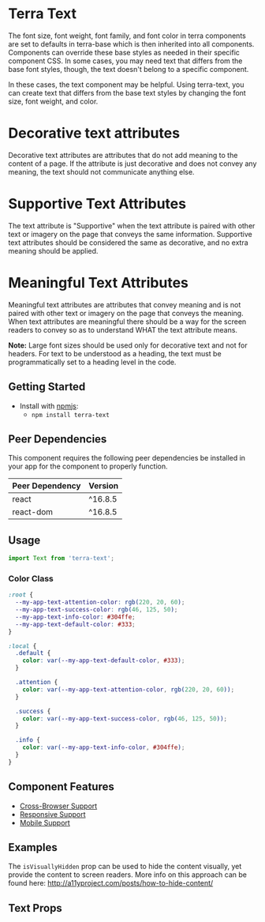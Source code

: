 


<Badge />

# Terra Text

The font size, font weight, font family, and font color in terra components are set to defaults in terra-base which is then inherited into all components. 
Components can override these base styles as needed in their specific component CSS. In some cases, you may need text that differs from the base font styles, 
though, the text doesn't belong to a specific component.

In these cases, the text component may be helpful. Using terra-text, you can create text that differs from the base text styles by changing the font size, 
font weight, and color.

# Decorative text attributes

Decorative text attributes are attributes that do not add meaning to the content of a page. If the attribute is just decorative and does not convey any meaning, the text should not communicate anything else.

# Supportive Text Attributes

The text attribute is "Supportive" when the text attribute is paired with other text or imagery on the page that conveys the same information. Supportive text attributes should be considered the same as decorative, and no extra meaning should be applied.

# Meaningful Text Attributes

Meaningful text attributes are attributes that convey meaning and is not paired with other text or imagery on the page that conveys the meaning. When text attributes are meaningful there should be a way for the screen readers to convey so as to understand WHAT the text attribute means.

**Note:** Large font sizes should be used only for decorative text and not for headers. For text to be understood as a heading, the text must be programmatically set to a heading level in the code.

## Getting Started

- Install with [npmjs](https://www.npmjs.com):
  - `npm install terra-text`

<!-- AUTO-GENERATED-CONTENT:START Peer Dependencies -->
## Peer Dependencies

This component requires the following peer dependencies be installed in your app for the component to properly function.

| Peer Dependency | Version |
|-|-|
| react | ^16.8.5 |
| react-dom | ^16.8.5 |

<!-- AUTO-GENERATED-CONTENT:END -->

## Usage

```jsx
import Text from 'terra-text';
```

### Color Class

```css
:root {
  --my-app-text-attention-color: rgb(220, 20, 60);
  --my-app-text-success-color: rgb(46, 125, 50);
  --my-app-text-info-color: #304ffe;
  --my-app-text-default-color: #333;
}

:local {
  .default {
    color: var(--my-app-text-default-color, #333);
  }

  .attention {
    color: var(--my-app-text-attention-color, rgb(220, 20, 60));
  }

  .success {
    color: var(--my-app-text-success-color, rgb(46, 125, 50));
  }

  .info {
    color: var(--my-app-text-info-color, #304ffe);
  }
}
```

## Component Features
* [Cross-Browser Support](https://engineering.cerner.com/terra-ui/about/terra-ui/component-standards#cross-browser-support)
* [Responsive Support](https://engineering.cerner.com/terra-ui/about/terra-ui/component-standards#responsive-support)
* [Mobile Support](https://engineering.cerner.com/terra-ui/about/terra-ui/component-standards#mobile-support)

## Examples
<TextDisplays title="Displays" />
<TextFontSizes
  title="Font Sizes" 
  description="The font-size values represent the pixel values of our UX defined font-scale. Then the `Text` component will render these font-sizes with rem units."
/>
<TextColors
	title="Colors"
	description="By passing in a className, authors can manually set the text color of any '<Text />' component."
/>
<TextWeights title="Weight" />

The `isVisuallyHidden` prop can be used to hide the content visually, yet provide the content to screen readers.
More info on this approach can be found here: <Link to="http://a11yproject.com/posts/how-to-hide-content/">http://a11yproject.com/posts/how-to-hide-content/</Link>
<TextVisuallyHidden title="Visually Hidden" />
<TextVariations
	title="Variations"
	description="You can mix and match props on the `<Text />` component to create various text styles."
/>
<TextWordWrapped
	title="Word Wrapped"
	description="The `isWordWrapped` prop can be used to apply cross-browser word-wrapping styles."
/>

<TextDate
  title="Date Format"
  description="You can use `Terra-Text` for date formatting."
/>

<TextTime
  title="Time Format"
  description="You can use `Terra-Text` for time formatting."
/>

## Text Props
<TextPropsTable />

